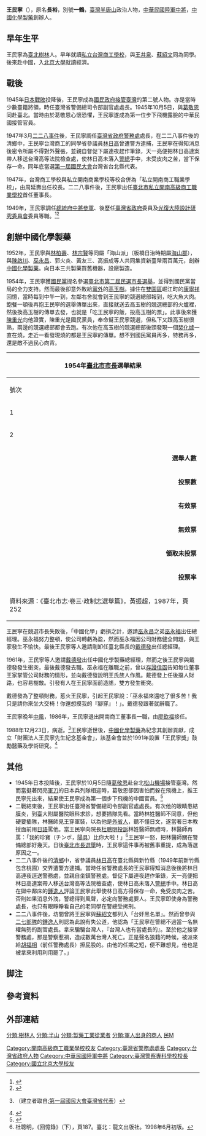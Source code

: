 {{Infobox officeholder
| name               =王民寧
| original_name      =王長裕
| image              =
| order              =
| office             = 陸軍工兵學校研究處長
| term_start         = 1942年
| term_end           = 1945年9月
| head               = 
| vicepresident      = 
| premier            = 
| vicepremier        = 
| premierroc         = 蔣中正
| vicepremierroc     = 孔祥熙
| secretary_general  = 
| secretary          = 
| deputy             = 
| predecessor        = 
| successor          = 
| order2             = 
| office2            = {{ROC}}[[臺灣省警備總司令部|臺灣省警備總司令部]]副官處處長
| term_start2        = 1945年9月
| term_end2          = 1947年3月8日
| head2              = 蔣中正
| vicepresident2     = 
| premierroc2        = 
| vicepremierroc2    = 
| secretary_general2 = 
| secretary2         = 
| deputy2            = 
| predecessor2       = 
| successor2         = 
| order3             =2
| office3            = {{ROC}}[[臺灣省行政長官公署警務處|臺灣省行政長官公署警務處]]處長
| term_start3        =1947年3月9日
| term_end3          =1948年
| head3              =蔣中正
| vicepresident3     = 
| premierroc3        =蔣中正
| vicepremierroc3    =翁文灝
| chief-executive3   =陳儀
| partyhead3         = 
| secretary_general3 = 
| secretary3         = 
| deputy3            = 
| predecessor3       =胡福相
| successor3         =胡國振
| order4             =1
| office4            = {{ROC}}[[國民大會|國民大會]]臺灣省臺北縣代表
| term_start4        =1948年3月29日
| term_end4          =1988年12月23日
| alongside4         =
| head4              = [[蔣中正|蔣中正]]{{to}}[[嚴家淦|嚴家淦]]{{to}}[[蔣經國|蔣經國]]{{to}}[[李登輝|李登輝]]
| vicepresident4     = [[李宗仁|李宗仁]]
| premierroc4        = [[張群|張群]]
| vicepremierroc4    = [[王雲五|王雲五]]
| chairman4          =
| partyhead4         =
| secretary_general4 =
| secretary4         =
| vicechairman4      = 
| deputy4            =
| successor4         =
| constituency4=
| majority4=
| order5            =
| office5           = {{ROC}}[[中華民國總統府|總統府]]參軍
| term_start5       =1949年2月15日
| term_end5         =1964年
| alongside5        =[[傅亞夫|傅亞夫]]、[[李覺|李覺]]、[[張測民|張測民]]、[[張知行|張知行]]、[[畢書文|畢書文]]、[[曹天戈|曹天戈]]、[[蕭勃|蕭勃]]
| head5             =李宗仁
| vicepresident5    =李宗仁
| premierroc5       =孫科
| vicepremierroc5   =[[吳鐵城|吳鐵城]]
| partyhead5        =
| secretary_general5=翁文灝
| secretary5   =
| predecessor5 = 
| successor5   =
| gender       =男
| zi=
| hao=一鶴
| birth_name   =王長裕
| birth_date   = {{Birth date|year=1904|month=3|day=5}}
| birth_place  = {{TWN-JPN}}[[桃園廳|桃園廳]]三角湧支廳樹林區
| death_date   = {{Death date and age|1988|12|23|1904|3|5}}
| death_place  = {{TWN}}
| death_cause  =
| resting_place=
| resting_place_coordinates=
| native place=
| nationality={{ROC}}
| citizenship=
| party={{KMT}}
| height=
| spouse=宋瓊英
| relatives=王致權（子）<br/>王致穎（女）<br/>王致嫣（女）
| residence=
| alma_mater=柑園公學校<br/>臺灣商工學校<br/>陸軍士官學校
| works=
| net_worth=
| religion= [[先天道|先天道]]
| awards=
| signature=
<!-- 若曾在軍隊中服役，請填寫以下欄位 -->
| allegiance={{ROCA}}
| branch=陸軍
| serviceyears=1928年－1964年
| rank=中將
| unit=
| commands=
| battles=[[中國抗日戰爭|中國抗日戰爭]]
| mawards=
| educate=
*北京法政大學經濟系（肄業）
*陸軍士官學校工兵科第19期
| past=
*陸軍獨立工兵第五團團長（1938年－1964年）
*陸軍工兵學校研究處長（1942年－1964年）
*臺灣省警備總司令部副官處處長
*臺灣省行政長官公署警務處處長（1947年－1948年）
*臺灣省日產清理審議委員會委員（1947年－1949年）
*中華民國第一屆國民大會臺灣省臺北縣代表（1947年－1988年）
*總統府參軍（南京國民政府）
*臺灣省警備司令部工兵指揮官
*東南軍政長官公署高級參謀
*行政院設計委員會委員
*財團法人私立開南商工職業學校董事長（1948年－1986年）
*總統府參軍（1949年－年）
*臺灣省政府委員（1952年－1988年）
*中國化學製藥股份有限公司董事長（1952年－1988年）
*[[臺灣省發掘打撈日人埋沉物資監理委員會|臺灣省發掘打撈日人埋沉物資監理委員會]]主任委員（1956年－1983年）
*中國化學合成工業股份有限公司董事長（1964年－1988年）
}}
'''王民寧'''（{{bd|1904年|3月5日|1988年|12月23日}}），原名'''長裕'''，別號'''一鶴'''，[[臺灣|臺灣]][[半唐山|半唐山]]政治人物，[[中華民國陸軍|中華民國陸軍]][[中將|中將]]，[[中國化學製藥|中國化學製藥]]創辦人。

== 早年生平 ==
王民寧為[[臺北|臺北]][[樹林區|樹林]]人。早年就讀[[開南商工|私立台灣商工學校]]，與[[王井泉|王井泉]]、[[蘇紹文|蘇紹文]]同為同學。後來赴中國，入[[北京大學|北京大學]]就讀經濟。

== 戰後 ==
1945年[[日本投降|日本戰敗]]投降後，王民寧成為[[國民政府接管臺灣|國民政府接管臺灣]]的第二號人物。亦是當時少數臺籍將領，時任臺灣省警備總司令部副官處處長。1945年10月5日，與[[葛敬恩|葛敬恩]]同赴臺北。當時由於葛敬恩心懷恐懼，王民寧遂成為第一位步下飛機露臉的中華民國接管官員。

1947年3月[[二二八事件|二二八事件]]後，王民寧調任[[臺灣省政府警務處|臺灣省政府警務處]]處長，在二二八事件後的清鄉中，王民寧台灣商工的同學省參議員[[林日高|林日高]]曾遭警方逮捕，王民寧在得知消息後密令所屬不得對外聲張，並親自督促下屬連夜趕作筆錄，天一亮便把林日高連案帶人移送台灣高等法院檢查處，使林日高未落入[[警總|警總]]手中，未受皮肉之苦，當下保存一命。{{r|辛|page=368}}同年底當選[[第一屆國民大會臺灣省代表|第一屆國民大會]]台灣省台北縣代表。

1947年，台灣商工學校與私立開南商業學校等校合併為「私立開南商工職業學校」，由周延壽出任校長。二二八事件後，王民寧出任[[臺北市私立開南高級商工職業學校|臺北市私立開南高級商工職業學校]]首任董事長。

1949年，王民寧調任[[總統府|總統府]][[中將|中將]][[參軍|參軍]]、後歷任[[臺灣省政府|臺灣省政府]]委員及[[光復大陸設計研究委員會|光復大陸設計研究委員會]]委員等職。<ref>{{Cite web|url=http://shulintrc.blogspot.tw/2017/02/blog-post.html|title=王民寧與二二八相關文獻|accessdate=2018-03-30|author=forest|date=2017-02-28|publisher=|archive-date=2018-03-30|archive-url=https://web.archive.org/web/20180330211404/http://shulintrc.blogspot.tw/2017/02/blog-post.html|dead-url=no}}</ref><ref>{{Cite web|url=http://web1.knvs.tp.edu.tw/web/pagech4-04.htm|title=第四節 校友相挺，延續開南於不墜|accessdate=2018-03-30|author=|date=|publisher=|archive-date=2018-03-30|archive-url=https://web.archive.org/web/20180330143631/http://web1.knvs.tp.edu.tw/web/pagech4-04.htm|dead-url=no}}</ref>

== 創辦中國化學製藥 ==
1952年，王民寧與[[林柏壽|林柏壽]]、[[林宗賢|林宗賢]]等同屬「海山派」（板橋日治時期屬[[海山郡|海山郡]]），與[[陳啟川|陳啟川]]、[[巫永昌|巫永昌]]、郭火炎、黃友三、高振成等人共同集資新臺幣兩百萬元，創辦[[中國化學製藥|中國化學製藥]]。向日本三共製藥買舊機器，設廠製造。

1954年，王民寧獲[[國民黨|國民黨]]提名參選[[臺北市|臺北市]][[1954年中華民國縣市長選舉#臺北市|第二屆民選市長選舉]]，並得到國民黨當局的全力支持。然而最後卻意外敗給[[黨外|黨外]]的[[高玉樹|高玉樹]]。據住在[[雙園區|雙園區]]崛江町的[[康寧祥|康寧祥]]回憶，當時每到中午一到，左鄰右舍就會到王民寧的競選總部報到，吃大魚大肉。飽餐一頓後再抱王民寧的選舉傳單出來，直接就送去高玉樹的競選總部的火爐裡，然後換高玉樹的傳單去發，也就是「吃王民寧的飯，投高玉樹的票」。{{r|康|page=29}}此事後來獲[[陳重光_(1913年)|陳重光]]向他證實，陳重光是國民黨員，奉命幫王民寧競選，但私下又跟高玉樹很熟，兩邊的競選總部都會去跑。有次他在高玉樹的競選總部後頭發現一個[[焚化爐|焚化爐]]一直在燒，走近一看發現燒的都是王民寧的傳單。想不到國民黨員再多，特務再多，還是敵不過民心向背。{{r|康|page=29}}

{|class="wikitable collapsible sortable" style="text-align:center"
|-
! colspan="7" width=620px|1954年[[臺北市市長|臺北市市長]]選舉結果
|-
!width=35|號次
!width=55 class="unsortable"| 候選人
!width=120 class="unsortable"| 政黨
!width=75| 得票數
!width=75| 得票率
!width=49 class="unsortable"| 當選標記
|-
|1||[[高玉樹|高玉樹]]||{{nonp}}||style="border-left:4px solid #000000;" align="right"|110,415
|align="right"|53.08%
|align="center"|[[File:Vote1.svg|20px]]
|-
|2||王民寧||{{kmt}}||style="border-left:4px solid #000099;" align="right"|97,613
|align="right"|46.92%
|align="center"|
 
|- bgcolor=EEEEEE class="sortbottom"
| colspan="3" align="right" | '''選舉人數''' || colspan="3" align="left" |326,801
|- bgcolor=EEEEEE class="sortbottom"
| colspan="3" align="right" | '''投票數''' || colspan="3" align="left" |214,994
|- bgcolor=EEEEEE class="sortbottom"
| colspan="3" align="right" | '''有效票''' || colspan="3" align="left" |208,028
|- bgcolor=EEEEEE class="sortbottom"
| colspan="3" align="right" | '''無效票''' || colspan="3" align="left" |6,713
|- bgcolor=EEEEEE class="sortbottom"
| colspan="3" align="right" | '''領取未投票''' || colspan="3" align="left" |251
|- bgcolor=EEEEEE class="sortbottom"
| colspan="3" align="right" | '''投票率''' || colspan="3" align="left" |65.79%
|-
! colspan="7" width=620px|資料來源：《臺北市志·卷三·政制志選舉篇》，黃振超，1987年，頁252 
|}

王民寧在競選市長失敗後，「中國化學」虧損之計，邀請[[巫永昌|巫永昌]]之弟[[巫永福|巫永福]]出任總經理。巫永福努力整頓，使公司轉虧為盈，然而巫永福因公司財務健全問題，與王家發生不愉快。最後王民寧等人邀請剛卸任臺北縣長的[[戴德發|戴德發]]出任總經理。

1961年，王民寧等人邀請[[戴德發|戴德發]]出任中國化學製藥總經理，然而之後王民寧與戴德發發生衝突，最後戴德發去職。巫永福在離職之前，曾以[[存證信函|存證信函]]告知每位董事王家掌管公司財務的情形，並向戴德發說明王氏族人作風。戴德發上任後擋人財路，也容易樹敵。引發有人在王民寧面前造謠，雙方發生衝突。

戴德發為了整頓財務，惹火王民寧，引起王民寧說：「巫永福來還吃了很多苦！我只是請你來坐大交椅！你還想摸我的『腳穿』{{notetag|[[臺灣話|臺灣話]]：'''kha-tshng'''。屁股。}}！」。戴德發跟著就辭職了。

王民寧晚年[[中風|中風]]，1986年，王民寧退出開南商工董事長一職，由[[廖欽福|廖欽福]]接任。

1988年12月23日，病逝。<ref>{{Cite book|title = 第一屆國民大會台灣省台北縣代表王民寧於民國77年12月23日病逝，應依法註銷其名籍。(78)華總(一)義字第0241號(78.01.13),總統府公報第5037號|last = |first = |publisher = |year = |isbn = |location = |pages = }}（建立者取自[[:第一屆國民大會臺灣省代表|:第一屆國民大會臺灣省代表]]）</ref>王民寧逝世後，[[中國化學製藥|中國化學製藥]]為紀念其創辦貢獻，成立「財團法人王民寧先生紀念基金會」，該基金會並於1991年設置「王民寧獎」鼓勵醫藥及學術研究。<ref>{{Cite web|url=http://www.ccpg.com.tw/chinese/03_social/01_detail.aspx?MID=3|title=王民寧基金會 - 中化製藥關係公司|accessdate=2018-03-30|author=中化製藥關係公司|date=|publisher=|archive-date=2018-04-02|archive-url=https://web.archive.org/web/20180402104201/http://www.ccpg.com.tw/chinese/03_social/01_detail.aspx?MID=3|dead-url=no}}</ref>

== 其他 ==
* 1945年日本投降後，王民寧於10月5日隨[[葛敬恩|葛敬恩]]赴台北[[臺北松山機場|松山機場]]接管臺灣。然而當挺著閃亮[[軍刀|軍刀]]的日本兵列隊相迎時，葛敬恩卻因害怕而躲在飛機上，推王民寧先出來，結果使王民寧成為第一個步下飛機的中國官員。<ref>{{Cite web|url=http://magazine.sina.com/bg/newtaiwan/622/2008-02-21/ba48234.html|title=槍手、賣藥、募款 馬以南作風大膽 拆掉馬英九包裝|accessdate=2019-01-28|author=新台灣新聞周刊|date=|publisher=|archive-date=2019-01-28|archive-url=https://web.archive.org/web/20190128082934/http://magazine.sina.com/bg/newtaiwan/622/2008-02-21/ba48234.html|dead-url=no}}</ref>
* 二戰結束後，王民寧出任臺灣省警備總司令部副官處處長。有次他的眼睛患結膜炎，到臺大附屬醫院眼科求診，想要插隊先看。當時林姓醫師不同意，但他硬要插隊，林醫師見王穿軍裝，以為他是[[外省人|外省人]]，聽不懂日文，遂當著日本教授面前用[[日語|日語]]罵他。當王民寧向院長[[杜聰明|杜聰明]][[投訴|投訴]]林姓醫師無禮時，林醫師再罵：「我的珍寶（チンポ，[[陽具|陽具]]）比你大啦！」<ref>杜聰明，《回憶錄》（下），頁187。臺北：龍文出版社。1998年6月初版。</ref>王民寧一怒，把林醫師關在警備總部好幾天。日後[[1954年中華民國縣市長選舉#臺北市|臺北市長選舉]]時，王民寧這件事再被舊事重提，成為落選原因之一。
* 二二八事件後的[[清鄉|清鄉]]中，省參議員[[林日高|林日高]]在臺北縣與新竹縣（1949年前新竹縣包含桃園）交界遭警方逮捕。當時任省警務處長的王民寧得知消息後後將林日高連夜逕送警務處，並親自坐鎮警務處。督促下屬連夜趕作筆錄，天一亮便把林日高連案帶人移送台灣高等法院檢查處，使林日高未落入[[警總|警總]]手中。林日高在獄中鄰床的[[鍾逸人|鍾逸人]]評論王民寧此舉使林日高方得保存一命，免受皮肉之苦。否則如果消息外洩，警總得到風聲，必定向警務處要人。王民寧即使身為警務處長，也只有眼睜睜看自己的老同學在警總受拷刑。{{r|辛|page=368}}
* 二二八事件後，坊間曾將王民寧與[[蘇紹文|蘇紹文]]都列入「台奸黑名單」。然而曾參與[[二七部隊|二七部隊]]的[[鍾逸人|鍾逸人]]則認為此說有失公道，他認為「王民寧在警總不過當一名無權無勢的副官處長。拿來騙騙台灣人，『台灣人也有當處長的』。至於他之接掌警務處，那是警察惹禍，造成數萬台灣人死亡。正是聲名狼籍的時候，被派來給[[胡福相|胡福相]]（前任警務處長）擦屁股的。由他的任期之短，便不難想見，他也是被拿來利用利用罷了。」{{r|辛|page=369}}

== 脚注 ==
<div class="references-small">
{{NoteFoot}}
</div>

== 參考資料 ==
{{Reflist|refs=
<ref name="辛">{{cite book|title=《辛酸六十年－二·二八事件二七部隊部隊長鍾逸人回憶錄》|author= 鍾逸人|publisher= 自由時代社|isbn=|date=1988年6月}}</ref>
<ref name="康">{{cite book|title=《台灣，打拼 康寧祥回憶錄》|author= 康寧祥|publisher= 允晨出版|isbn= |date=2014年1月}}</ref>
}}

== 外部連結 ==

[[分類:樹林人|分類:樹林人]]
[[分類:半山|分類:半山]]
[[Category:開南高級商工職業學校校友|Category:開南高級商工職業學校校友]]
[[Category:臺灣省警務處處長|Category:臺灣省警務處處長]]
[[Category:台灣省政府人物|Category:台灣省政府人物]]
[[Category:中華民國陸軍中將|Category:中華民國陸軍中將]]
[[分類:製藥工業從業者|分類:製藥工業從業者]]
[[分類:軍人出身的商人|分類:軍人出身的商人]]
[[分類:王姓|民M]]
[[Category:臺灣警察專科學校校長|Category:臺灣警察專科學校校長]]
[[Category:國立北京大學校友|Category:國立北京大學校友]]